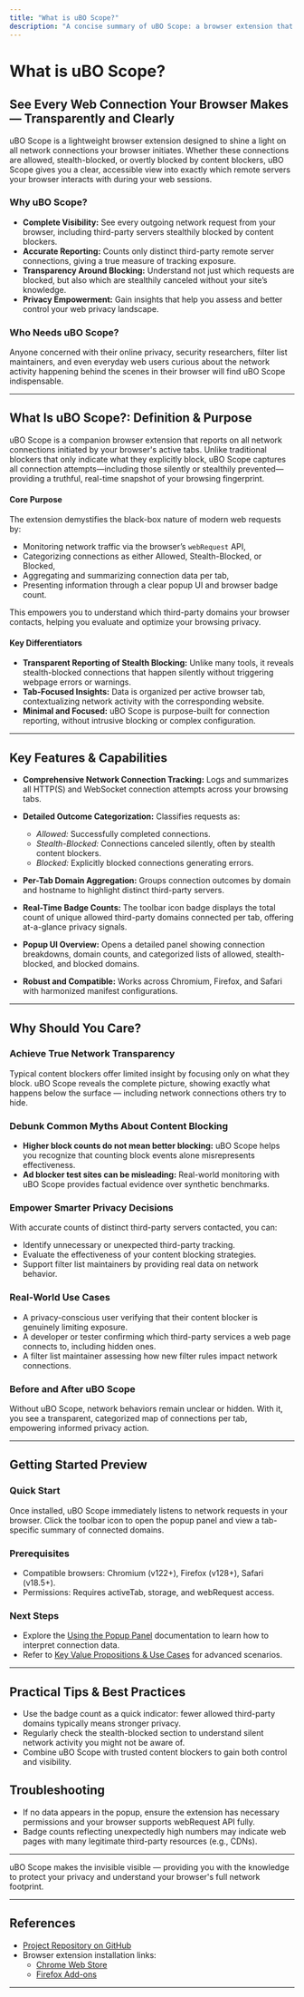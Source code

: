 ```yaml
---
title: "What is uBO Scope?"
description: "A concise summary of uBO Scope: a browser extension that transparently reveals all web connections your browser makes—whether allowed, stealth-blocked, or overtly blocked—empowering users with real visibility into their online privacy."
---
```


# What is uBO Scope?

## See Every Web Connection Your Browser Makes — Transparently and Clearly

uBO Scope is a lightweight browser extension designed to shine a light on all network connections your browser initiates. Whether these connections are allowed, stealth-blocked, or overtly blocked by content blockers, uBO Scope gives you a clear, accessible view into exactly which remote servers your browser interacts with during your web sessions.

### Why uBO Scope?
- **Complete Visibility:** See every outgoing network request from your browser, including third-party servers stealthily blocked by content blockers.
- **Accurate Reporting:** Counts only distinct third-party remote server connections, giving a true measure of tracking exposure.
- **Transparency Around Blocking:** Understand not just which requests are blocked, but also which are stealthily canceled without your site’s knowledge.
- **Privacy Empowerment:** Gain insights that help you assess and better control your web privacy landscape.

### Who Needs uBO Scope?
Anyone concerned with their online privacy, security researchers, filter list maintainers, and even everyday web users curious about the network activity happening behind the scenes in their browser will find uBO Scope indispensable.

---

## What Is uBO Scope?: Definition & Purpose

uBO Scope is a companion browser extension that reports on all network connections initiated by your browser's active tabs. Unlike traditional blockers that only indicate what they explicitly block, uBO Scope captures all connection attempts—including those silently or stealthily prevented—providing a truthful, real-time snapshot of your browsing fingerprint.

#### Core Purpose
The extension demystifies the black-box nature of modern web requests by:

- Monitoring network traffic via the browser’s `webRequest` API,
- Categorizing connections as either Allowed, Stealth-Blocked, or Blocked,
- Aggregating and summarizing connection data per tab,
- Presenting information through a clear popup UI and browser badge count.

This empowers you to understand which third-party domains your browser contacts, helping you evaluate and optimize your browsing privacy.

#### Key Differentiators
- **Transparent Reporting of Stealth Blocking:** Unlike many tools, it reveals stealth-blocked connections that happen silently without triggering webpage errors or warnings.
- **Tab-Focused Insights:** Data is organized per active browser tab, contextualizing network activity with the corresponding website.
- **Minimal and Focused:** uBO Scope is purpose-built for connection reporting, without intrusive blocking or complex configuration.

---

## Key Features & Capabilities

- **Comprehensive Network Connection Tracking:** Logs and summarizes all HTTP(S) and WebSocket connection attempts across your browsing tabs.

- **Detailed Outcome Categorization:** Classifies requests as:
  - *Allowed:* Successfully completed connections.
  - *Stealth-Blocked:* Connections canceled silently, often by stealth content blockers.
  - *Blocked:* Explicitly blocked connections generating errors.

- **Per-Tab Domain Aggregation:** Groups connection outcomes by domain and hostname to highlight distinct third-party servers.

- **Real-Time Badge Counts:** The toolbar icon badge displays the total count of unique allowed third-party domains connected per tab, offering at-a-glance privacy signals.

- **Popup UI Overview:** Opens a detailed panel showing connection breakdowns, domain counts, and categorized lists of allowed, stealth-blocked, and blocked domains.

- **Robust and Compatible:** Works across Chromium, Firefox, and Safari with harmonized manifest configurations.

---

## Why Should You Care?

### Achieve True Network Transparency
Typical content blockers offer limited insight by focusing only on what they block. uBO Scope reveals the complete picture, showing exactly what happens below the surface — including network connections others try to hide.

### Debunk Common Myths About Content Blocking
- **Higher block counts do not mean better blocking:** uBO Scope helps you recognize that counting block events alone misrepresents effectiveness.
- **Ad blocker test sites can be misleading:** Real-world monitoring with uBO Scope provides factual evidence over synthetic benchmarks.

### Empower Smarter Privacy Decisions
With accurate counts of distinct third-party servers contacted, you can:
- Identify unnecessary or unexpected third-party tracking.
- Evaluate the effectiveness of your content blocking strategies.
- Support filter list maintainers by providing real data on network behavior.

### Real-World Use Cases
- A privacy-conscious user verifying that their content blocker is genuinely limiting exposure.
- A developer or tester confirming which third-party services a web page connects to, including hidden ones.
- A filter list maintainer assessing how new filter rules impact network connections.

### Before and After uBO Scope
Without uBO Scope, network behaviors remain unclear or hidden. With it, you see a transparent, categorized map of connections per tab, empowering informed privacy action.

---

## Getting Started Preview

### Quick Start
Once installed, uBO Scope immediately listens to network requests in your browser. Click the toolbar icon to open the popup panel and view a tab-specific summary of connected domains.

### Prerequisites
- Compatible browsers: Chromium (v122+), Firefox (v128+), Safari (v18.5+).
- Permissions: Requires activeTab, storage, and webRequest access.

### Next Steps
- Explore the [Using the Popup Panel](/getting-started/using-and-validating/using-popup) documentation to learn how to interpret connection data.
- Refer to [Key Value Propositions & Use Cases](/overview/product-intro-value/value-prop-use-cases) for advanced scenarios.

---

## Practical Tips & Best Practices

- Use the badge count as a quick indicator: fewer allowed third-party domains typically means stronger privacy.
- Regularly check the stealth-blocked section to understand silent network activity you might not be aware of.
- Combine uBO Scope with trusted content blockers to gain both control and visibility.

## Troubleshooting

- If no data appears in the popup, ensure the extension has necessary permissions and your browser supports webRequest API fully.
- Badge counts reflecting unexpectedly high numbers may indicate web pages with many legitimate third-party resources (e.g., CDNs).

---

uBO Scope makes the invisible visible — providing you with the knowledge to protect your privacy and understand your browser's full network footprint.

---

## References
- [Project Repository on GitHub](https://github.com/gorhill/uBO-Scope)
- Browser extension installation links:
  - [Chrome Web Store](https://chromewebstore.google.com/detail/ubo-scope/bbdpgcaljkaaigfcomhidmneffjjjfgp)
  - [Firefox Add-ons](https://addons.mozilla.org/firefox/addon/ubo-scope/)


---